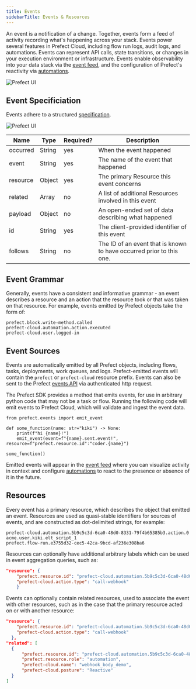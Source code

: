 ```yaml
---
title: Events
sidebarTitle: Events & Resources
---
```



An event is a notification of a change. Together, events form a feed of activity recording what's happening across your stack. Events power several features in Prefect Cloud, including flow run logs, audit logs, and automations. Events can represent API calls, state transitions, or changes in your execution environment or infrastructure. Events enable observability into your data stack via the [event feed](/2.9/ui/events/), and the configuration of Prefect's reactivity via [automations](/2.9/ui/automations/).

![Prefect UI](../img/ui/event-feed.png)

## Event Specificiation

Events adhere to a structured [specification](https://app.prefect.cloud/api/docs#tag/Events).

![Prefect UI](../img/ui/event-spec.png)
  
| Name | Type | Required? | Description |
| ---- | ---- | --------- | ----------- |
| occurred |  String | yes | When the event happened |
| event |  String | yes | The name of the event that happened |
| resource|  Object | yes | The primary Resource this event concerns |
| related | Array | no | A list of additional Resources involved in this event |
| payload | Object | no | An open-ended set of data describing what happened |
| id | String | yes | The client-provided identifier of this event |
| follows | String | no | The ID of an event that is known to have occurred prior to this one. |


## Event Grammar

Generally, events have a consistent and informative grammar - an event describes a resource and an action that the resource took or that was taken on that resource. For example, events emitted by Prefect objects take the form of:


```
prefect.block.write-method.called
prefect-cloud.automation.action.executed
prefect-cloud.user.logged-in
```

## Event Sources

Events are automatically emitted by all Prefect objects, including flows, tasks, deployments, work queues, and logs. Prefect-emitted events will contain the `prefect` or `prefect-cloud` resource prefix. Events can also be sent to the Prefect [events API](https://app.prefect.cloud/api/docs#tag/Events) via authenticated http request.

The Prefect SDK provides a method that emits events, for use in arbitrary python code that may not be a task or 
flow. Running the following code will emit events to Prefect Cloud, which will validate and ingest the event data.


```python3
from prefect.events import emit_event

def some_function(name: str="kiki") -> None:
    print(f"hi {name}!")
    emit_event(event=f"{name}.sent.event!", resource=f"prefect.resource.id":"coder.{name}")
          
some_function()
```

Emitted events will appear in the [event feed](/2.9/ui/events/) where you can visualize activity in context and configure [automations](/2.9/ui/automations/) to react to the presence or absence of it in the future.


## Resources

Every event has a primary resource, which describes the object that emitted an event. Resources are used as quasi-stable identifiers for sources of events, and are constructed as dot-delimited strings, for example:

```
prefect-cloud.automation.5b9c5c3d-6ca0-48d0-8331-79f4b65385b3.action.0
acme.user.kiki.elt_script_1
prefect.flow-run.e3755d32-cec5-42ca-9bcd-af236e308ba6
```

Resources can optionally have additional arbitrary labels which can be used in event aggregation queries, such as:

```json
"resource": {
    "prefect.resource.id": "prefect-cloud.automation.5b9c5c3d-6ca0-48d0-8331-79f4b65385b3",
    "prefect-cloud.action.type": "call-webhook"
    }
```

Events can optionally contain related resources, used to associate the event with other resources, such as in the case that the primary resource acted on or with another resource:

```json
"resource": {
    "prefect.resource.id": "prefect-cloud.automation.5b9c5c3d-6ca0-48d0-8331-79f4b65385b3.action.0",
    "prefect-cloud.action.type": "call-webhook"
  },
"related": [
  {
      "prefect.resource.id": "prefect-cloud.automation.5b9c5c3d-6ca0-48d0-8331-79f4b65385b3",
      "prefect.resource.role": "automation",
      "prefect-cloud.name": "webhook_body_demo",
      "prefect-cloud.posture": "Reactive"
  }
]
```






